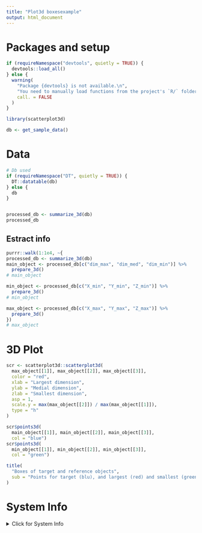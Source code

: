 ```yaml
---
title: "Plot3d boxesexample"
output: html_document
---
```


# Packages and setup

```r
if (requireNamespace("devtools", quietly = TRUE)) {
  devtools::load_all()
} else {
  warning(
    "Package {devtools} is not available.\n",
    "You need to manually load functions from the project's `R/` folder.\n",
    call. = FALSE
  )
}

library(scatterplot3d)

db <- get_sample_data()
```

# Data

```r
# Db used
if (requireNamespace("DT", quietly = TRUE)) {
  DT::datatable(db) 
} else {
  db
}


processed_db <- summarize_3d(db)
processed_db
```

## Estract info

```r
purrr::walk(1:1e4, ~{
processed_db <- summarize_3d(db)
main_object <- processed_db[c("dim_max", "dim_med", "dim_min")] %>% 
  prepare_3d()
# main_object

min_object <- processed_db[c("X_min", "Y_min", "Z_min")] %>% 
  prepare_3d()
# min_object

max_object <- processed_db[c("X_max", "Y_max", "Z_max")] %>% 
  prepare_3d()
})
# max_object
```

# 3D Plot

```r
scr <- scatterplot3d::scatterplot3d(
  max_object[[1]], max_object[[2]], max_object[[3]], 
  color = "red",
  xlab = "Largest dimension",
  ylab = "Medial dimension",
  zlab = "Smallest dimension",
  asp = 1,
  scale.y = max(max_object[[2]]) / max(max_object[[1]]),
  type = "h"
)

scr$points3d(
  main_object[[1]], main_object[[2]], main_object[[3]],
  col = "blue")
scr$points3d(
  min_object[[1]], min_object[[2]], min_object[[3]],
  col = "green")

title(
  "Boxes of target and reference objects",
  sub = "Points for target (blu), and largest (red) and smallest (green) in the category."
)
```


# System Info
<details>
  <summary>Click for System Info</summary>
```r
if (requireNamespace("devtools", quietly = TRUE)) {
  devtools::session_info()
} else {
  Sys.info()
  loadedNamespaces()
}
```
<details>

